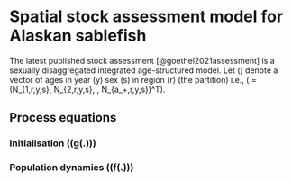 # Spatial stock assessment model for Alaskan sablefish {#spatialmodeldescription}
The latest published stock assessment [@goethel2021assessment] is a sexually disaggregated integrated age-structured model. Let \(\boldsymbol{N_{r,y,s}}\) denote a vector of ages in year \(y\) sex \(s\) in region \(r\) (the partition) i.e., \(\boldsymbol{N_{r,y,s}} = (N_{1,r,y,s}, N_{2,r,y,s}, \dots, N_{a_+,r,y,s})^T\). 


## Process equations {#modelequations}

### Initialisation \left(\(g\left(.\right)\)\right) {-}

### Population dynamics \left(\(f\left(.\right)\)\right) {-}
